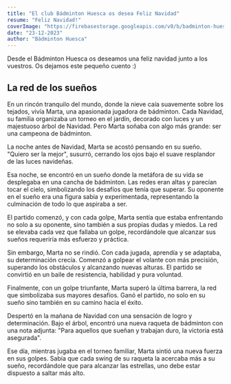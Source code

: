 ```yaml
---
title: "El club Bádminton Huesca os desea Feliz Navidad"
resume: "Feliz Navidad!"
coverImage: "https://firebasestorage.googleapis.com/v0/b/badminton-huesca.appspot.com/o/posts%2FmerryChristmas.webp?alt=media&token=3c80ecde-250d-4e09-9716-dfa73d2cb0ca"
date: "23-12-2023"
author: "Bádminton Huesca"
---
```


Desde el Bádminton Huesca os deseamos una feliz navidad junto a los vuestros. Os dejamos este pequeño cuento :)

## La red de los sueños

En un rincón tranquilo del mundo, donde la nieve caía suavemente sobre los tejados, vivía Marta, una apasionada jugadora de bádminton. Cada Navidad, su familia organizaba un torneo en el jardín, decorado con luces y un majestuoso árbol de Navidad. Pero Marta soñaba con algo más grande: ser una campeona de bádminton.

La noche antes de Navidad, Marta se acostó pensando en su sueño. "Quiero ser la mejor", susurró, cerrando los ojos bajo el suave resplandor de las luces navideñas.

Esa noche, se encontró en un sueño donde la metáfora de su vida se desplegaba en una cancha de bádminton. Las redes eran altas y parecían tocar el cielo, simbolizando los desafíos que tenía que superar. Su oponente en el sueño era una figura sabia y experimentada, representando la culminación de todo lo que aspiraba a ser.

El partido comenzó, y con cada golpe, Marta sentía que estaba enfrentando no solo a su oponente, sino también a sus propias dudas y miedos. La red se elevaba cada vez que fallaba un golpe, recordándole que alcanzar sus sueños requeriría más esfuerzo y práctica.

Sin embargo, Marta no se rindió. Con cada jugada, aprendía y se adaptaba, su determinación crecía. Comenzó a golpear el volante con más precisión, superando los obstáculos y alcanzando nuevas alturas. El partido se convirtió en un baile de resistencia, habilidad y pura voluntad.

Finalmente, con un golpe triunfante, Marta superó la última barrera, la red que simbolizaba sus mayores desafíos. Ganó el partido, no solo en su sueño sino también en su camino hacia el éxito.

Despertó en la mañana de Navidad con una sensación de logro y determinación. Bajo el árbol, encontró una nueva raqueta de bádminton con una nota adjunta: "Para aquellos que sueñan y trabajan duro, la victoria está asegurada".

Ese día, mientras jugaba en el torneo familiar, Marta sintió una nueva fuerza en sus golpes. Sabía que cada swing de su raqueta la acercaba más a su sueño, recordándole que para alcanzar las estrellas, uno debe estar dispuesto a saltar más alto.
